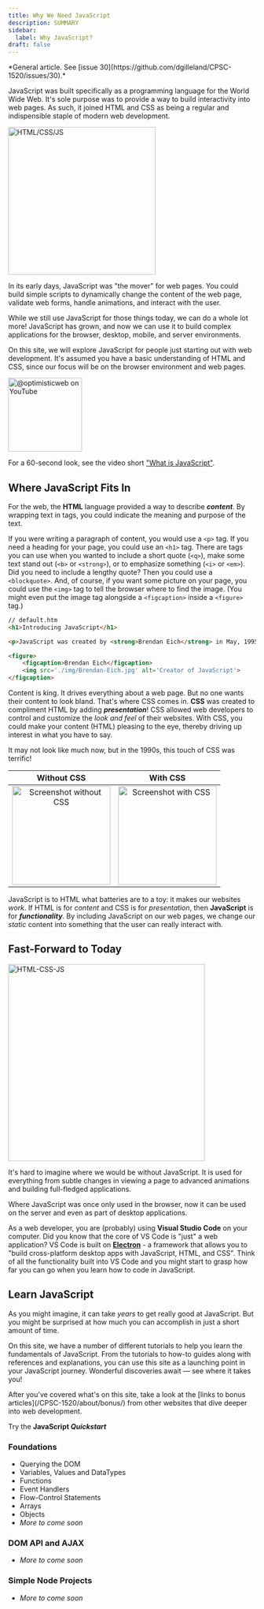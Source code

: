 ```yaml
---
title: Why We Need JavaScript
description: SUMMARY
sidebar:
  label: Why JavaScript?
draft: false
---
```



<Aside title="Work-In-Progress (WIP)" type="caution">
*General article. See [issue 30](https://github.com/dgilleland/CPSC-1520/issues/30).*
</Aside>

JavaScript was built specifically as a programming language for the World Wide Web. It's sole purpose was to provide a way to build interactivity into web pages. As such, it joined <span aria-label="H T M L">HTML</span> and <span aria-label="C S S">CSS</span> as being a regular and indispensible staple of modern web development.

<Image src={allThree} alt="HTML/CSS/JS" class="float-end ml-3" width="300" />

In its early days, JavaScript was "the mover" for web pages. You could build simple scripts to dynamically change the content of the web page, validate web forms, handle animations, and interact with the user.

While we still use JavaScript for those things today, we can do a whole lot more! JavaScript has grown, and now we can use it to build complex applications for the browser, desktop, mobile, and server environments.

On this site, we will explore JavaScript for people just starting out with web development. It's assumed you have a basic understanding of <span aria-label="H T M L">HTML</span> and <span aria-label="C S S">CSS</span>, since our focus will be on the browser environment and web pages.

<Image src={youtubeShort} alt="@optimisticweb on YouTube" class="float-end ml-3" width="150" />
<Aside title="YouTube Short">

  For a 60-second look, see the video short <a target="_blank" href="https://www.youtube.com/shorts/gW7-gJgb8NA">"What is JavaScript"</a>.
</Aside>

## Where JavaScript Fits In

For the web, the **HTML** language provided a way to describe ***content***. By wrapping text in tags, you could indicate the meaning and purpose of the text.

If you were writing a paragraph of content, you would use a `<p>` tag. If you need a heading for your page, you could use an `<h1>` tag. There are tags you can use when you wanted to include a short quote (`<q>`), make some text stand out (`<b>` or `<strong>`), or to emphasize something (`<i>` or `<em>`). Did you need to include a lengthy quote? Then you could use a `<blockquote>`. And, of course, if you want some picture on your page, you could use the `<img>` tag to tell the browser where to find the image. (You might even put the image tag alongside a `<figcaption>` inside a `<figure>` tag.)

```html
// default.htm
<h1>Introducing JavaScript</h1>

<p>JavaScript was created by <strong>Brendan Eich</strong> in May, 1995. He created it in <em>10 days</em>!</p>

<figure>
    <figcaption>Brendan Eich</figcaption>
    <img src='./img/Brendan-Eich.jpg' alt='Creator of JavaScript'>
</figcaption>
```

Content is king. It drives everything about a web page. But no one wants their content to look bland. That's where <span aria-label="C S S">CSS</span> comes in. **CSS** was created to compliment <span aria-label="H T M L">HTML</span> by adding ***presentation***! <span aria-label="C S S">CSS</span> allowed web developers to control and customize the *look and feel* of their websites. With <span aria-label="C S S">CSS</span>, you could make your content (HTML) pleasing to the eye, thereby driving up interest in what you have to say.

<Aside title="Web Pages in 1995">
It may not look like much now, but in the 1990s, this touch of <span aria-label="C S S">CSS</span> was terrific!

| Without <span aria-label="C S S">CSS</span> | With <span aria-label="C S S">CSS</span> |
|:-----------:|:--------:|
| <Image src={htmlOnly} alt="Screenshot without CSS" height="200" /> | <Image src={htmlCss} alt="Screenshot with CSS" height="200" /> |
</Aside>


JavaScript is to <span aria-label="H T M L">HTML</span> what batteries are to a toy: it makes our websites *work*. If <span aria-label="H T M L">HTML</span> is for *content* and <span aria-label="C S S">CSS</span> is for *presentation*, then **JavaScript** is for ***functionality***. By including JavaScript on our web pages, we change our *static* content into something that the user can really interact with.

## Fast-Forward to Today

<Image src={goodDesign} alt="HTML-CSS-JS" class="float-end ml-3" width="400" />

It's hard to imagine where we would be without JavaScript. It is used for everything from subtle changes in viewing a page to advanced animations and building full-fledged applications.

Where JavaScript was once only used in the browser, now it can be used on the server and even as part of desktop applications.

As a web developer, you are (probably) using **Visual Studio Code** on your computer. Did you know that the core of VS Code is "just" a web application? VS Code is built on <a target="_blank" href="https://www.electronjs.org/">**Electron**</a> - a framework that allows you to "build cross-platform desktop apps with JavaScript, <span aria-label="H T M L">HTML</span>, and <span aria-label="C S S">CSS</span>". Think of all the functionality built into VS Code and you might start to grasp how far you can go when you learn how to code in JavaScript.

## Learn JavaScript

As you might imagine, it can take *years* to get really good at JavaScript. But you might be surprised at how much you can accomplish in just a short amount of time.

On this site, we have a number of different tutorials to help you learn the fundamentals of JavaScript. From the tutorials to how-to guides along with references and explanations, you can use this site as a launching point in your JavaScript journey. Wonderful discoveries await &mdash; see where it takes you!

<Aside>
  After you've covered what's on this site, take a look at the [links to bonus articles](/CPSC-1520/about/bonus/) from other websites that dive deeper into web development.
</Aside>

<LinkButton href="/CPSC-1520/tutorials/0012/" icon='rocket'>Try the **JavaScript *Quickstart***</LinkButton>

### Foundations

- <LinkButton variant="minimal" href="/CPSC-1520/tutorials/0030/">Querying the DOM</LinkButton>
- Variables, Values and DataTypes
- Functions
- Event Handlers
- Flow-Control Statements
- Arrays
- Objects
- *More to come soon*

### DOM API and AJAX

- *More to come soon*

### Simple Node Projects

- *More to come soon*





